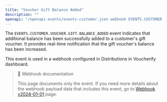 ```yaml
---
title: "Voucher Gift Balance Added"
description: ""
openapi: "/openapi-events/events-customer.json webhook EVENTS.CUSTOMER.VOUCHER.GIFT.BALANCE_ADDED"
---
```


The `EVENTS.CUSTOMER.VOUCHER.GIFT.BALANCE_ADDED` event indicates that additional balance has been successfully added to a customer's gift voucher. It provides real-time notification that the gift voucher's balance has been increased.

This event is used in a webhook configured in Distributions in Voucherify dashboard.

> 📘 Webhook documentation
>
> This page documents only the event. If you need more details about the webhook payload data that includes this event, go to [Webhook v2024-01-01](/api-reference/introduction-to-webhooks "Introduction to webhooks v2024-01-01") page.